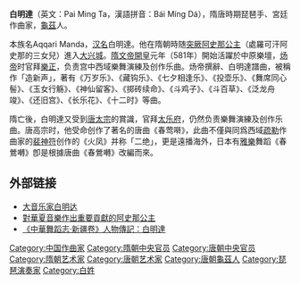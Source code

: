 {{More footnotes needed|time=2020-12-28T04:14:47+00:00}}
'''白明達'''（英文：Pai Ming Ta，漢語拼音：Bái Míng Dá），隋唐時期琵琶手、宮廷作曲家，[[龜茲|龜茲]]人。

本族名Aqqari Manda，[[汉名|汉名]]白明達。他在隋朝時随[[突厥|突厥]][[阿史那公主|阿史那公主]]（處羅可汗阿史那的三女兒）進入[[唐长安城|大兴城]]。[[隋文帝|隋文帝]][[開皇|開皇]]元年（581年）開始活躍於中原樂壇，[[隋炀帝|炀帝]]时官拜[[樂正|樂正]]，负责宫中西域樂舞演練及创作乐曲。炀帝撰辭、白明達譜曲，被稱作「造新声」，著有《万岁乐》、《藏钩乐》、《七夕相逢乐》、《投壶乐》、《舞席同心髻》、《玉女行觞》、《神仙留客》、《掷砖续命》、《斗鸡子》、《斗百草》、《泛龙舟竣》、《还旧宫》、《长乐花》、《十二时》等曲。

隋亡後，白明達又受到[[唐太宗|唐太宗]]的賞識，官拜[[太乐府|太乐府]]，仍然负责樂舞演練及创作乐曲。唐高宗时，他受命创作了著名的唐曲《春莺啭》，此曲不僅與同爲西域[[疏勒|疏勒]]作曲家的[[裴神符|裴神符]]创作的《火凤》并称「二绝」，更是遠播海外，日本有[[雅樂|雅樂]]舞蹈《春鶯囀》卽是根據唐曲《春鶯囀》改編而來。

== 外部链接 ==

* [https://web.archive.org/web/20140227151908/http://www.xjass.com/ls/content/2009-02/22/content_59908.htm 大音乐家白明达]
* [https://web.archive.org/web/20140228013959/http://www.epochtimes.com/b5/1/9/17/c5985.htm 對華夏音樂作出重要貢獻的阿史那公主]
* [http://d.wanfangdata.com.cn/LocalChronicleItem_8590871.aspx 《中華舞蹈志·新疆卷》人物傳記：白明達] {{Wayback|url=http://d.wanfangdata.com.cn/LocalChronicleItem_8590871.aspx |date=20140301112951 }}

{{DEFAULTSORT:B}}
[[Category:中国作曲家|Category:中国作曲家]]
[[Category:隋朝中央官员|Category:隋朝中央官员]]
[[Category:唐朝中央官员|Category:唐朝中央官员]]
[[Category:隋朝艺术家|Category:隋朝艺术家]]
[[Category:唐朝艺术家|Category:唐朝艺术家]]
[[Category:唐朝龜茲人|Category:唐朝龜茲人]]
[[Category:琵琶演奏家|Category:琵琶演奏家]]
[[Category:白姓|Category:白姓]]